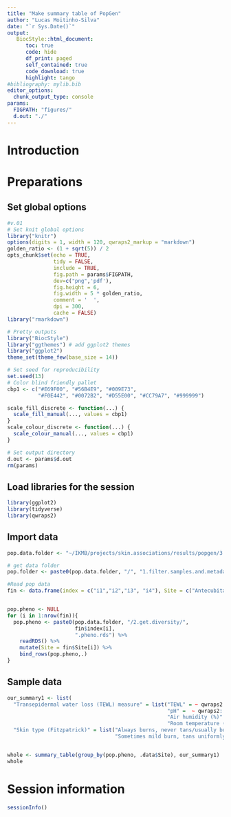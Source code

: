 ```yaml
---
title: "Make summary table of PopGen"
author: "Lucas Moitinho-Silva"
date: "`r Sys.Date()`"
output:
   BiocStyle::html_document:
      toc: true
      code: hide
      df_print: paged
      self_contained: true
      code_download: true
      highlight: tango
#bibliography: mylib.bib
editor_options:
  chunk_output_type: console
params:
  FIGPATH: "figures/"
  d.out: "./"
---
```



# Introduction


# Preparations

## Set global options

```r
#v.01
# Set knit global options
library("knitr")
options(digits = 1, width = 120, qwraps2_markup = "markdown")
golden_ratio <- (1 + sqrt(5)) / 2
opts_chunk$set(echo = TRUE,
               tidy = FALSE,
               include = TRUE,
               fig.path = params$FIGPATH,
               dev=c("png",'pdf'),
               fig.height = 6,
               fig.width = 5 * golden_ratio,
               comment = '  ',
               dpi = 300,
               cache = FALSE)
library("rmarkdown")

# Pretty outputs
library("BiocStyle")
library("ggthemes") # add ggplot2 themes
library("ggplot2")
theme_set(theme_few(base_size = 14))

# Set seed for reproducibility
set.seed(13)
# Color blind friendly pallet
cbp1 <- c("#E69F00", "#56B4E9", "#009E73",
          "#F0E442", "#0072B2", "#D55E00", "#CC79A7", "#999999")

scale_fill_discrete <- function(...) {
  scale_fill_manual(..., values = cbp1)
}
scale_colour_discrete <- function(...) {
  scale_colour_manual(..., values = cbp1)
}

# Set output directory
d.out <- params$d.out
rm(params)
```


## Load libraries for the session

```r
library(ggplot2)
library(tidyverse)
library(qwraps2)
```

## Import data
```r
pop.data.folder <- "~/IKMB/projects/skin.associations/results/popgen/3.physio.set" 

# get data folder
pop.folder <- paste0(pop.data.folder, "/", "1.filter.samples.and.metadata")

#Read pop data
fin <- data.frame(index = c("i1","i2","i3", "i4"), Site = c("Antecubital fossa","Volar forearm", "Dorsal forearm",  "Forehead"))


pop.pheno <- NULL
for (i in 1:nrow(fin)){
  pop.pheno <- paste0(pop.data.folder, "/2.get.diversity/",
                      fin$index[i],
                      ".pheno.rds") %>% 
    readRDS() %>% 
    mutate(Site = fin$Site[i]) %>% 
    bind_rows(pop.pheno,.)
}


```


## Sample data
```r
our_summary1 <- list(
  "Transepidermal water loss (TEWL) measure" = list("TEWL" = ~ qwraps2::median_iqr(.data$TEWL_specific, digits = 2),
                                                    "pH" =  ~ qwraps2::median_iqr(.data$ph_specific, digits = 2),
                                                    "Air humidity (%)" = ~ qwraps2::median_iqr(.data$t14558_TEWL_humidity, digits = 2),
                                                    "Room temperature (°C)" = ~ qwraps2::median_iqr(.data$t14559_TEWL_temperature, digits = 2)),
  "Skin type (Fitzpatrick)" = list("Always burns, never tans/usually burns, tans minmally" = ~ n_perc0(.data$t14520_Fitzpatrick_type == "always burns, never tans/usually burns, tans minmally"),
                                   "Sometimes mild burn, tans uniformly" = ~ n_perc0(.data$t14520_Fitzpatrick_type == "somet.mild burn,tans uniformly")))


whole <- summary_table(group_by(pop.pheno, .data$Site), our_summary1)
whole
```



# Session information

```r
sessionInfo()
```

